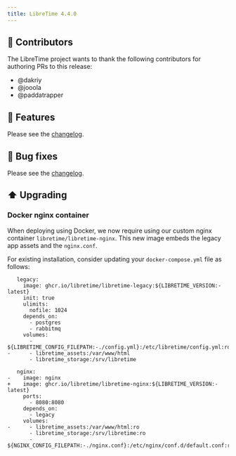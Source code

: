 ```yaml
---
title: LibreTime 4.4.0
---
```



<ReleaseHead date="2025-05-29" version="4.4.0" />

## :sparkling_heart: Contributors

The LibreTime project wants to thank the following contributors for authoring PRs to this release:

- @dakriy
- @jooola
- @paddatrapper

## :rocket: Features

Please see the [changelog](https://github.com/libretime/libretime/blob/main/CHANGELOG.md).

## :bug: Bug fixes

Please see the [changelog](https://github.com/libretime/libretime/blob/main/CHANGELOG.md).

## :arrow_up: Upgrading

### Docker nginx container

When deploying using Docker, we now require using our custom nginx container
`libretime/libretime-nginx`. This new image embeds the legacy app assets and the
`nginx.conf`.

For existing installation, consider updating your `docker-compose.yml` file as follows:

```git
   legacy:
     image: ghcr.io/libretime/libretime-legacy:${LIBRETIME_VERSION:-latest}
     init: true
     ulimits:
       nofile: 1024
     depends_on:
       - postgres
       - rabbitmq
     volumes:
       - ${LIBRETIME_CONFIG_FILEPATH:-./config.yml}:/etc/libretime/config.yml:ro
-      - libretime_assets:/var/www/html
       - libretime_storage:/srv/libretime

   nginx:
-    image: nginx
+    image: ghcr.io/libretime/libretime-nginx:${LIBRETIME_VERSION:-latest}
     ports:
       - 8080:8080
     depends_on:
       - legacy
     volumes:
-      - libretime_assets:/var/www/html:ro
       - libretime_storage:/srv/libretime:ro
       - ${NGINX_CONFIG_FILEPATH:-./nginx.conf}:/etc/nginx/conf.d/default.conf:ro
```
